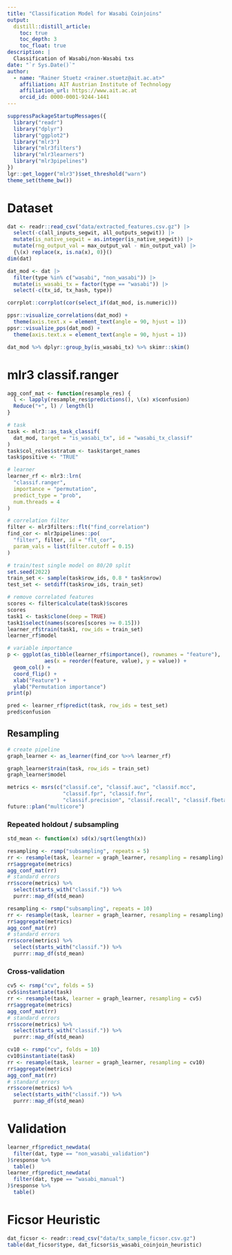 ```yaml
---
title: "Classification Model for Wasabi Coinjoins"
output:
  distill::distill_article:
    toc: true
    toc_depth: 3
    toc_float: true
description: |
  Classification of Wasabi/non-Wasabi txs
date: "`r Sys.Date()`"
author:
  - name: "Rainer Stuetz <rainer.stuetz@ait.ac.at>"
    affiliation: AIT Austrian Institute of Technology
    affiliation_url: https://www.ait.ac.at
    orcid_id: 0000-0001-9244-1441
---
```


```r
suppressPackageStartupMessages({
  library("readr")
  library("dplyr")
  library("ggplot2")
  library("mlr3")
  library("mlr3filters")
  library("mlr3learners")
  library("mlr3pipelines")
})
lgr::get_logger("mlr3")$set_threshold("warn")
theme_set(theme_bw())
```

# Dataset

```r
dat <- readr::read_csv("data/extracted_features.csv.gz") |>
  select(-c(all_inputs_segwit, all_outputs_segwit)) |>
  mutate(is_native_segwit = as.integer(is_native_segwit)) |>
  mutate(rng_output_val = max_output_val - min_output_val) |>
  {\(x) replace(x, is.na(x), 0)}()
dim(dat)

dat_mod <- dat |>
  filter(type %in% c("wasabi", "non_wasabi")) |>
  mutate(is_wasabi_tx = factor(type == "wasabi")) |>
  select(-c(tx_id, tx_hash, type))

corrplot::corrplot(cor(select_if(dat_mod, is.numeric)))

ppsr::visualize_correlations(dat_mod) +
  theme(axis.text.x = element_text(angle = 90, hjust = 1))
ppsr::visualize_pps(dat_mod) +
  theme(axis.text.x = element_text(angle = 90, hjust = 1))
```

```r
dat_mod %>% dplyr::group_by(is_wasabi_tx) %>% skimr::skim()
```

# mlr3 classif.ranger

```r

agg_conf_mat <- function(resample_res) {
  l <- lapply(resample_res$predictions(), \(x) x$confusion)
  Reduce("+", l) / length(l)
}

# task
task <- mlr3::as_task_classif(
  dat_mod, target = "is_wasabi_tx", id = "wasabi_tx_classif"
)
task$col_roles$stratum <- task$target_names
task$positive <- "TRUE"

# learner
learner_rf <- mlr3::lrn(
  "classif.ranger",
  importance = "permutation",
  predict_type = "prob",
  num.threads = 4
)

# correlation filter
filter <- mlr3filters::flt("find_correlation")
find_cor <- mlr3pipelines::po(
  "filter", filter, id = "flt_cor",
  param_vals = list(filter.cutoff = 0.15)
)

# train/test single model on 80/20 split
set.seed(2022)
train_set <- sample(task$row_ids, 0.8 * task$nrow)
test_set <- setdiff(task$row_ids, train_set)

# remove correlated features
scores <- filter$calculate(task)$scores
scores
task1 <- task$clone(deep = TRUE)
task1$select(names(scores[scores >= 0.15]))
learner_rf$train(task1, row_ids = train_set)
learner_rf$model

# variable importance
p <- ggplot(as_tibble(learner_rf$importance(), rownames = "feature"),
            aes(x = reorder(feature, value), y = value)) +
  geom_col() +
  coord_flip() +
  xlab("Feature") +
  ylab("Permutation importance")
print(p)

pred <- learner_rf$predict(task, row_ids = test_set)
pred$confusion
```

## Resampling

```r

# create pipeline
graph_learner <- as_learner(find_cor %>>% learner_rf)

graph_learner$train(task, row_ids = train_set)
graph_learner$model

metrics <- msrs(c("classif.ce", "classif.auc", "classif.mcc",
                  "classif.fpr", "classif.fnr",
                  "classif.precision", "classif.recall", "classif.fbeta"))
future::plan("multicore")
```

### Repeated holdout / subsampling

```r

std_mean <- function(x) sd(x)/sqrt(length(x))

resampling <- rsmp("subsampling", repeats = 5)
rr <- resample(task, learner = graph_learner, resampling = resampling)
rr$aggregate(metrics)
agg_conf_mat(rr)
# standard errors
rr$score(metrics) %>%
  select(starts_with("classif.")) %>%
  purrr::map_df(std_mean)

resampling <- rsmp("subsampling", repeats = 10)
rr <- resample(task, learner = graph_learner, resampling = resampling)
rr$aggregate(metrics)
agg_conf_mat(rr)
# standard errors
rr$score(metrics) %>%
  select(starts_with("classif.")) %>%
  purrr::map_df(std_mean)
```

### Cross-validation

```r
cv5 <- rsmp("cv", folds = 5)
cv5$instantiate(task)
rr <- resample(task, learner = graph_learner, resampling = cv5)
rr$aggregate(metrics)
agg_conf_mat(rr)
# standard errors
rr$score(metrics) %>%
  select(starts_with("classif.")) %>%
  purrr::map_df(std_mean)

cv10 <- rsmp("cv", folds = 10)
cv10$instantiate(task)
rr <- resample(task, learner = graph_learner, resampling = cv10)
rr$aggregate(metrics)
agg_conf_mat(rr)
# standard errors
rr$score(metrics) %>%
  select(starts_with("classif.")) %>%
  purrr::map_df(std_mean)
```

# Validation

```r
learner_rf$predict_newdata(
  filter(dat, type == "non_wasabi_validation")
)$response %>%
  table()
learner_rf$predict_newdata(
  filter(dat, type == "wasabi_manual")
)$response %>%
  table()
```

# Ficsor Heuristic

```r
dat_ficsor <- readr::read_csv("data/tx_sample_ficsor.csv.gz")
table(dat_ficsor$type, dat_ficsor$is_wasabi_coinjoin_heuristic)
```
